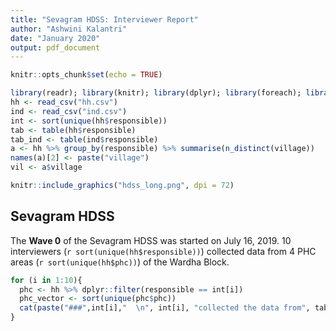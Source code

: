```yaml
---
title: "Sevagram HDSS: Interviewer Report"
author: "Ashwini Kalantri"
date: "January 2020"
output: pdf_document
---
```


```r
knitr::opts_chunk$set(echo = TRUE)
```

```r
library(readr); library(knitr); library(dplyr); library(foreach); library(doParallel)
hh <- read_csv("hh.csv")
ind <- read_csv("ind.csv")
int <- sort(unique(hh$responsible))
tab <- table(hh$responsible)
tab_ind <- table(ind$responsible)
a <- hh %>% group_by(responsible) %>% summarise(n_distinct(village))
names(a)[2] <- paste("village")
vil <- a$village
```

```r
knitr::include_graphics("hdss_long.png", dpi = 72)
```

## Sevagram HDSS

The **Wave 0** of the Sevagram HDSS was started on July 16, 2019. 10 interviewers (`r sort(unique(hh$responsible))`) collected data from 4 PHC areas (`r sort(unique(hh$phc))`) of the Wardha Block.

```r
for (i in 1:10){
  phc <- hh %>% dplyr::filter(responsible == int[i])
  phc_vector <- sort(unique(phc$phc))
  cat(paste("###",int[i],"  \n", int[i], "collected the data from", tab[i], "households covering a population of",tab_ind[i],"from",vil[i],"villages from",phc_vector[1], ifelse(is.na(phc_vector[2]),"",paste(ifelse(is.na(phc_vector[3]),"&",","),phc_vector[2])), ifelse(is.na(phc_vector[3]),"",paste("&",phc_vector[3])), ifelse(is.na(phc_vector[2]),"PHC.","PHCs."),"  \n  \n"))
}
```
